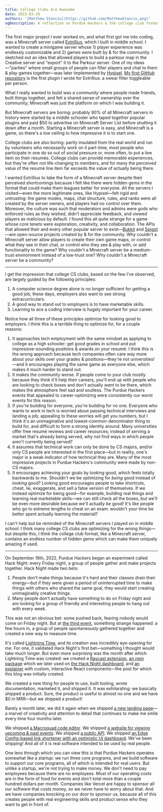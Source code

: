 ```yaml
---
title: College Clubs Are Awesome
date: 2023-03-29
authors: '[Matthew Stanciu](https://github.com/MatthewStanciu.png)'
ogDescription: A reflection on Purdue Hackers & the college club format
---
```



The first major project I ever worked on, and what first got me into coding, was a Minecraft server called [Extrillius](https://extrillius.wordpress.com), which I built in middle school. I wanted to create a minigame server whose 1) player experience was endlessly customizable and 2) games were built by & for the community. I sketched out an idea that allowed players to build a parkour map in the Creative server and "export" it to the Parkour server. One of my ideas—"parties" where small groups of people can filter players and chat to them & play games together—was later implemented by [Hypixel](https://hypixel.net/#:~:text=16%20minutes%20ago-,About%20Us,-Starting%20out%20as). [My first GitHub repository](https://github.com/MatthewStanciu/SwearToggle) is the first plugin I wrote for Extrillius: a swear filter toggleable per person.

What I really wanted to build was _a community_ where people made friends, built things together, and felt a shared sense of ownership over the community; Minecraft was just the platform on which I was building it.

But Minecraft servers are boring: probably 90% of all Minecraft servers in history were started by a middle schooler who taped together popular plugins and paid $50 to advertise on Minecraft Server List before shutting it down after a month. Starting a Minecraft server is easy, and Minecraft is a game, so there's a low ceiling to how impressive it is to start one.

College clubs are also boring: partly insulated from the real world and run by volunteers who necessarily work on it part-time, most people who participate in one do so out of social pressure or, more often, to put a line item on their resumés. College clubs can provide memorable experiences, but they're often not life-changing to members, and for many the perceived value of the resumé line item far exceeds the value of actually being there.

I wanted Extrillius to take the form of a Minecraft server despite their perceived shortcomings because I felt like there were hidden gems in the format that could make them leagues better for everyone. All the servers I visited—even the more legitimate ones, like Hypixel—felt rigid and untrusting: the game modes, maps, chat structure, rules, and ranks were all created by the server owners, and players had no control over them. Moreover, the culture was such that moderators and admins were gods who enforced rules as they wished, didn't appreciate feedback, and viewed players as malicious by default. I found this all quite strange for a game whose core tenets were exploration, creativity, and collaboration. The APIs that allowed their and every other popular server to exist—[Bukkit](https://dev.bukkit.org/) and [Spigot](https://www.spigotmc.org/)—are open-source projects created by & for the community. Why couldn't a Minecraft server allow players to create their own game maps, or control what they see in their chat, or control who they see & play with, or add functionality to the game? Why couldn't a Minecraft server be a medium-trust environment instead of a low-trust one? Why couldn't a Minecraft server be a community?

---

I get the impression that college CS clubs, based on the few I've observed, are largely guided by the following principles:

1. A computer science degree alone is no longer sufficient for getting a good job; these days, employers also want to see strong extracurriculars.
2. A good way to stand out to employers is to have marketable skills.
3. Learning to ace a coding interview is hugely important for your career.

Notice how all three of these principles optimize for looking good to employers. I think this is a terrible thing to optimize for, for a couple reasons:

1. It approaches tech employment with the same mindset as applying to college as a high schooler: get good grades in school and put impressive-sounding positions & awards on your resumé. I think this is the wrong approach because tech companies often care way more about your skills over your grades & positions—they're not universities!—and it encourages playing the same game as everyone else, which makes it much harder to stand out.
2. It makes the community worse. If people come to your club mostly because they think it'll help their careers, you'll end up with people who are looking to check boxes and don't actually _want_ to be there, which makes the atmosphere feel sad and soulless. The Purdue Hackers events that appealed to career-optimizing were consistently our worst events for this reason.
3. If you're building for everyone, you're building for no one. Everyone who wants to work in tech is worried about passing technical interviews and landing a job; appealing to these worries will get you numbers, but I think it's an unimaginative and lowest-common-denominator thing to build for, and difficult to form a strong identity around. Many universities offer free resumé reviews and career resources; instead of serving a market that's already being served, why not find ways in which people aren't currently being served?
4. It assumes that technical work can only be done by CS majors, and/or only CS people are interested in the first place—but in reality, one's major is a weak indicator of how technical they are. Many of the most impressive projects in Purdue Hackers's community were made by non-CS majors.
5. It encourages achieving your goals by _looking_ good, which feels totally backwards to me. Shouldn't we be optimizing for _being_ good instead of _looking_ good? Looking good encourages people to take shortcuts, cheat, lie, exaggerate, and sell a false version of themselves. If we instead optimize for being good—for example, building real things and learning real marketable skills—we can still check all the boxes, but we'll be even more desirable because we'll actually _be_ good! It's like people who go to extreme lengths to cheat on an exam: wouldn't your time be better spent actually learning the material?

I can't help but be reminded of the Minecraft servers I played on in middle school: I think many college CS clubs are optimizing for the wrong things—but despite this, I think the college club format, like a Minecraft server, contains an endless number of hidden gems which can make them uniquely amazing if used.

---

On September 16th, 2022, Purdue Hackers began an experiment called Hack Night: every Friday night, a group of people gather and make projects together. Hack Night made two bets:

1. People don't make things because it's hard and their classes drain their energy—but if they were given a period of uninterrupted time to make things with others who shared the same goal, they would start creating unimaginably creative things.
2. Many people don't actually have something to do on Friday night and are looking for a group of friendly and interesting people to hang out with every week.

This was not an obvious bet: some pushed back, fearing nobody would come on Friday night. But at [the third event](https://events.purduehackers.com/hack-night-03), something strange happened: a few hours in, a group of people spontaneously gathered together and created a new way to measure time.

<Clock />

It's called [Lightning Time](https://blog.purduehackers.com/posts/lightning-time), and its creation was incredibly eye-opening for me. For one, it validated Hack Night's first bet—something I thought would take much longer. But even more surprising was the month after which Lightning Time was created: we created a [Raycast extension](https://www.raycast.com/MatthewStanciu/lightning-time), [an npm package](https://github.com/purduehackers/time) which we later used on [the Hack Night dashboard](https://github.com/purduehackers/night), and [an explainer](https://blog.purduehackers.com/posts/lightning-time) with custom, interactive React components—the post for which this blog was initially created.

We created a new thing for people to use, built tooling, wrote documentation, marketed it, and shipped it. It was exhilarating: we basically shipped a product. Sure, the product is useful to almost no one and we have $0 in MRR—but we shipped a product!

Barely a month later, we did it again when we shipped [a new landing page](https://blog.purduehackers.com/posts/2022-homepage)—a marvel of creativity and attention to detail that continues to make me smile every time four months later.

We shipped [a Macroquad code editor](https://github.com/purduehackers/rust-mq-playground). We shipped [a website for viewing upcoming & past events](https://github.com/purduehackers/events). We shipped [a public API](https://github.com/purduehackers/api). We shipped [an Edge Config-based link shortener with an optimistic UI dashboard](https://github.com/purduehackers/puhack.horse). We've been shipping! And all of it is real software intended to be used by real people.

One lens through which you can view this is that Purdue Hackers operates somewhat like a startup: we run three core programs, and we build software to support our core programs, all of which is intended for real users. But unlike a startup, we're not trying to make money. We don't need to pay employees because there are no employees. Most of our operating costs are in the form of food for events and don't total more than a couple hundred dollars per month. Companies like Vercel are happy to sponsor all our software that costs money, so we never have to worry about that. And we have companies knocking on our door to sponsor us, because all of this creates people with real engineering skills and product sense who they want to get in front of.
